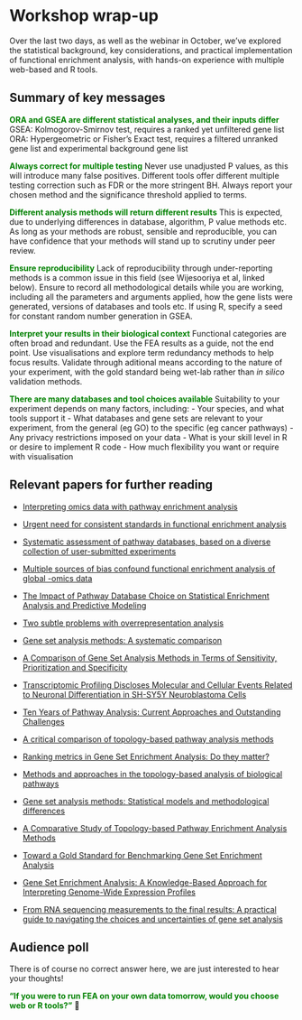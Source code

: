 # Workshop wrap-up

Over the last two days, as well as the webinar in October, we've explored the statistical background, key considerations, and practical implementation of functional enrichment analysis, with hands-on experience with multiple web-based and R tools. 

## Summary of key messages

**<span style="color: green;">ORA and GSEA are different statistical analyses, and their inputs differ</span>**
GSEA: Kolmogorov-Smirnov test, requires a ranked yet unfiltered gene list
ORA: Hypergeometric or Fisher’s Exact test, requires a filtered unranked gene list and experimental background gene list

**<span style="color: green;">Always correct for multiple testing</span>**
Never use unadjusted P values, as this will introduce many false positives. Different tools offer different multiple testing correction such as FDR or the more stringent BH. Always report your chosen method and the significance threshold applied to terms.  

**<span style="color: green;">Different analysis methods will return different results</span>**
This is expected, due to underlying differences in database, algorithm, P value methods etc. As long as your methods are robust, sensible and reproducible, you can have confidence that your methods will stand up to scrutiny under peer review.

**<span style="color: green;">Ensure reproducibility</span>** 
Lack of reproducibility through under-reporting methods is a common issue in this field (see Wijesooriya et al, linked below). Ensure to record all methodological details while you are working, including all the parameters and arguments applied, how the gene lists were generated, versions of databases and tools etc. If using R, specify a seed for constant random number generation in GSEA. 

**<span style="color: green;">Interpret your results in their biological context</span>**
Functional categories are often broad and redundant. Use the FEA results as a guide, not the end point. Use visualisations and explore term redundancy methods to help focus results. Validate through aditional means according to the nature of your experiment, with the gold standard being wet-lab rather than *in silico* validation methods.

**<span style="color: green;">There are many databases and tool choices available</span>**
Suitability to your experiment depends on many factors, including:
- Your species, and what tools support it 
- What databases and gene sets are relevant to your experiment, from the general (eg GO) to the specific (eg cancer pathways)
- Any privacy restrictions imposed on your data 
- What is your skill level in R or desire to implement R code
- How much flexibility you want or require with visualisation


## Relevant papers for further reading


- [Interpreting omics data with pathway enrichment analysis](https://www.sciencedirect.com/science/article/abs/pii/S0168952523000185)

- [Urgent need for consistent standards in functional enrichment analysis](https://journals.plos.org/ploscompbiol/article?id=10.1371/journal.pcbi.1009935)

- [Systematic assessment of pathway databases, based on a diverse collection of user-submitted experiments](https://academic.oup.com/bib/article/23/5/bbac355/6695266)

- [Multiple sources of bias confound functional enrichment analysis of global -omics data](https://genomebiology.biomedcentral.com/articles/10.1186/s13059-015-0761-7)

- [The Impact of Pathway Database Choice on Statistical Enrichment Analysis and Predictive Modeling](https://pmc.ncbi.nlm.nih.gov/articles/PMC6883970/)

- [Two subtle problems with overrepresentation analysis](https://academic.oup.com/bioinformaticsadvances/article/4/1/vbae159/7829164?login=false)

- [Gene set analysis methods: A systematic comparison](https://biodatamining.biomedcentral.com/articles/10.1186/s13040-018-0166-8)

- [A Comparison of Gene Set Analysis Methods in Terms of Sensitivity, Prioritization and Specificity](https://journals.plos.org/plosone/article?id=10.1371/journal.pone.0079217)

- [Transcriptomic Profiling Discloses Molecular and Cellular Events Related to Neuronal Differentiation in SH-SY5Y Neuroblastoma Cells](https://link.springer.com/article/10.1007/s10571-016-0403-y)

- [Ten Years of Pathway Analysis: Current Approaches and Outstanding Challenges](https://journals.plos.org/ploscompbiol/article?id=10.1371/journal.pcbi.1002375)

- [A critical comparison of topology-based pathway analysis methods](https://journals.plos.org/plosone/article?id=10.1371/journal.pone.0191154)

- [Ranking metrics in Gene Set Enrichment Analysis: Do they matter?](https://bmcbioinformatics.biomedcentral.com/articles/10.1186/s12859-017-1674-0)

- [Methods and approaches in the topology-based analysis of biological pathways](https://www.frontiersin.org/journals/physiology/articles/10.3389/fphys.2013.00278/full)

- [Gene set analysis methods: Statistical models and methodological differences](https://academic.oup.com/bib/article/15/4/504/407653)

- [A Comparative Study of Topology-based Pathway Enrichment Analysis Methods](https://pubmed.ncbi.nlm.nih.gov/31684881/)

- [Toward a Gold Standard for Benchmarking Gene Set Enrichment Analysis](https://academic.oup.com/bib/article/22/1/545/5722384)

- [Gene Set Enrichment Analysis: A Knowledge-Based Approach for Interpreting Genome-Wide Expression Profiles](https://www.pnas.org/content/102/43/15545)

- [From RNA sequencing measurements to the final results: A practical guide to navigating the choices and uncertainties of gene set analysis](https://arxiv.org/abs/2308.15171)





## Audience poll

There is of course no correct answer here, we are just interested to hear your thoughts!



**<span style="color: green;">"If you were to run FEA on your own data tomorrow, would you choose web or R tools?"</span>** 🤔